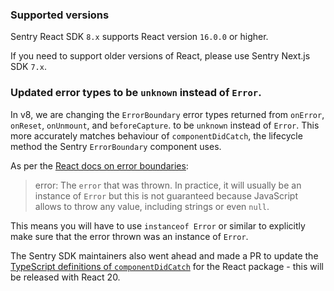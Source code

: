 ### Supported versions

Sentry React SDK `8.x` supports React version `16.0.0` or higher.

If you need to support older versions of React, please use Sentry Next.js SDK `7.x`.

<Include name="migration/javascript-v8/compatible-browsers" />

### Updated error types to be `unknown` instead of `Error`.

In v8, we are changing the `ErrorBoundary` error types returned from `onError`, `onReset`, `onUnmount`, and
`beforeCapture`. to be `unknown` instead of `Error`. This more accurately matches behaviour of `componentDidCatch`, the
lifecycle method the Sentry `ErrorBoundary` component uses.

As per the [React docs on error boundaries](https://react.dev/reference/react/Component#componentdidcatch):

> error: The `error` that was thrown. In practice, it will usually be an instance of `Error` but this is not guaranteed
> because JavaScript allows to throw any value, including strings or even `null`.

This means you will have to use `instanceof Error` or similar to explicitly make sure that the error thrown was an
instance of `Error`.

The Sentry SDK maintainers also went ahead and made a PR to update the
[TypeScript definitions of `componentDidCatch`](https://github.com/DefinitelyTyped/DefinitelyTyped/pull/69434) for the
React package - this will be released with React 20.
